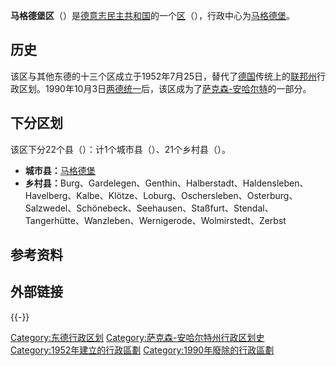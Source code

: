 {{Infobox settlement
| name = 马格德堡区
| native_name                    = Bezirk Magdeburg
| settlement_type         = [[东德|东德]][[德意志民主共和國行政區劃|分区]]
| image_map               = District of  Magdeburg  in German Democratic Republic.svg

| mapsize                 = 
| map_alt                 = 
| map_caption             = 在德意志民主共和国的位置
| latd  = 52 |latm  = 10 |lats  =  |latNS  = N
| longd = 11 |longm = 40 |longs =  |longEW = E
| coordinates_type        = type:adm1st_region:DE
| subdivision_type        = [[世界地理索引|国家]]
| subdivision_name        = [[東德|東德]]
| subdivision_type1       = [[德意志民主共和國行政區劃|县]]
| subdivision_name1       = 21乡村县，1城市县
<!-- established --------------->
| established_title       = 成立
| established_date        = 1952年
| extinct_title           = 解体
| extinct_date            = 1990年
| seat                    = [[马格德堡|马格德堡]]
| area_total_km2          = 11526 
| elevation_max_m         = 
| elevation_min_m         = 
| population_footnotes    = <ref name=a>''"40 Jahre DDR"'', National central administration for statistics, May 1989 </ref>
| population_total        = 1249500 
| population_as_of        = 1989
| population_density_km2  = auto
| postal_code_type        = <!-- enter ZIP code, Postcode, Post code, Postal code... -->
| postal_code             = 
| area_code_type          = <!-- defaults to: Area code(s) -->
| area_code               = 
| registration_plate      = H, M

}}
'''马格德堡区'''（{{lang-de|Bezirk Magdeburg}}）是[[德意志民主共和国|德意志民主共和国]]的一个[[德意志民主共和國行政區劃|区]]（{{lang|de|Bezirk}}），行政中心为[[马格德堡|马格德堡]]。

==历史==
该区与其他东德的十三个区成立于1952年7月25日，替代了[[德国|德国]]传统上的[[联邦州_(德国)|联邦州]]行政区划。1990年10月3日[[两德统一|两德统一]]后，该区成为了[[萨克森-安哈尔特|萨克森-安哈尔特]]的一部分。

==下分区划==
该区下分22个县（{{lang|de|Kreise}}）：计1个城市县（{{lang|de|Stadtkreise}}）、21个乡村县（{{lang|de|Landkreise}}）。
*'''城市县：'''[[马格德堡|马格德堡]]
*'''乡村县：'''Burg、Gardelegen、Genthin、Halberstadt、Haldensleben、Havelberg、Kalbe、Klötze、Loburg、Oschersleben、Osterburg、Salzwedel、Schönebeck、Seehausen、Staßfurt、Stendal、Tangerhütte、Wanzleben、Wernigerode、Wolmirstedt、Zerbst

==参考资料==
{{Reflist}}

==外部链接==
{{commonscat-inline|Bezirk Magdeburg}}

{{-}}
{{Bezirke DDR}}

[[Category:东德行政区划|Category:东德行政区划]]
[[Category:萨克森-安哈尔特州行政区划史|Category:萨克森-安哈尔特州行政区划史]]
[[Category:1952年建立的行政區劃|Category:1952年建立的行政區劃]]
[[Category:1990年廢除的行政區劃|Category:1990年廢除的行政區劃]]